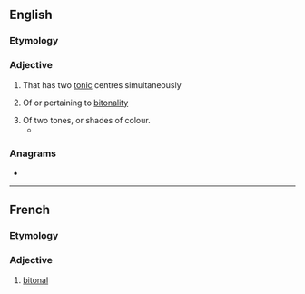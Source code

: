 ==English==

===Etymology===
{{prefix|en|bi|tonal}}

===Adjective===
{{en-adj|-}}

# {{lb|en|music|of a musical instrument}} That has two [[tonic]] centres simultaneously
# {{lb|en|music}} Of or pertaining to [[bitonality]]
# Of two tones, or shades of colour.
#* {{quote-book|en|year=2004|author=David Mitchell|title=Cloud Atlas|passage=So there we were, this black bro' frisks me down with his '''bitonal''' paw and relieves me of my wallet.}}

===Anagrams===
* {{anagrams|en|a=abilnot|Blatino|blatino}}

----

==French==

===Etymology===
{{prefix|fr|bi|tonal}}

===Adjective===
{{fr-adj}}

# {{lb|fr|music}} [[#English|bitonal]]